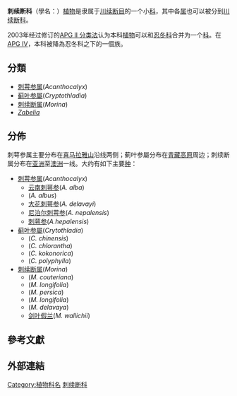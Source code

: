 {{distinguish|刺海參科}}
{{Automatic taxobox
 | image = Morina longifolia 3.jpg
 | image_caption =长叶刺续断（''Morina longifolia''）
 |taxon=Morinaceae
 |authority=[[康斯坦丁·萨米埃尔·拉菲内克-施马尔茨|Raf.]]，1820年
 |subdivision_ranks=[[属|属]]
 |subdivision=[[#分類|見內文]]
}}

'''刺续断科'''（學名：{{lang|la|Morinaceae}}）[[植物|植物]]是隶属于[[川续断目|川续断目]]的一个小[[科_(生物)|科]]，其中各[[属|属]]也可以被分到[[川续断科|川续断科]]。

2003年经过修订的[[APG_II_分类法|APG II 分类法]]认为本科[[植物|植物]]可以和[[忍冬科|忍冬科]]合并为一个[[科|科]]。在[[APG_IV|APG IV]]，本科被降為忍冬科之下的一個族。

==分類==
* [[刺萼参属|刺萼参属]](''Acanthocalyx'')
* [[蓟叶参屬|蓟叶参屬]](''Cryptothladia'')
* [[刺续断属|刺续断属]](''Morina'')
* ''[[Zabelia|Zabelia]]''

==分佈==
刺萼参属主要分布在[[喜马拉雅山|喜马拉雅山]]沿线两侧；蓟叶参屬分布在[[青藏高原|青藏高原]]周边；刺续断属分布在[[亚洲|亚洲]]至[[澳洲|澳洲]]一线。大约有如下主要[[种|种]]：
* [[刺萼参属|刺萼参属]](''Acanthocalyx'')
** [[云南刺萼参|云南刺萼参]](''A. alba'')
** (''A. albus'')
** [[大花刺萼参|大花刺萼参]](''A. delavayi'')
** [[尼泊尔刺萼参|尼泊尔刺萼参]](''A. nepalensis'')
** [[刺萼参|刺萼参]](''A.hepalensis'')
* [[蓟叶参屬|蓟叶参屬]](''Crytothladia'')
** (''C. chinensis'')
** (''C. chlorantha'')
** (''C. kokonorica'')
** (''C. polyphylla'')
* [[刺续断属|刺续断属]](''Morina'') 
** (''M. couteriana'')
** (''M. longifolia'')
** (''M. persica'')
** (''M. longifolia'')
** (''M. delavaya'')
** [[剑叶假兰|剑叶假兰]](''M. wallichii'')

==參考文獻==
{{reflist}}

==外部連結==
{{commonscat|Morinaceae}}
{{Taxonbar}}
[[Category:植物科名|Category:植物科名]]
[[Category:刺续断科|]]